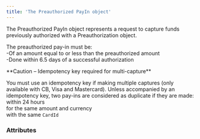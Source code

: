 ```yaml
---
title: 'The Preauthorized PayIn object'  
---
```


  

The Preauthorized PayIn object represents a request to capture funds previously authorized with a Preauthorization object.   

The preauthorized pay-in must be:  
-Of an amount equal to or less than the preauthorized amount  
-Done within 6.5 days of a successful authorization  

<Warning>  
**Caution – Idempotency key required for multi-capture** 
  
You must use an idempotency key if making multiple captures (only available with CB, Visa and Mastercard).
Unless accompanied by an idempotency key, two pay-ins are considered as duplicate if they are made:  
within 24 hours  
for the same amount and currency  
with the same `CardId`  
</Warning>  

### Attributes  

<Id />  

<Tag />  

<CreationDate />  

<ResultCode />  

<ResultMessage />  

<AuthorId1 />  

<CreditedUserId />  

<DebitedFunds6 />  

<CreditedFunds6 />  

<Fees5 />  

<Status1 />  

<ExecutionDate />  

<Type />  

<Nature />  

<CreditedWalletId1 />  

<DebitedWalletId1 />  

<PaymentType />  

<ExecutionType />  

<PreauthorizationId />